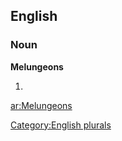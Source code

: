 
==English==

===Noun===
'''Melungeons'''

# {{plural of|[[Melungeon]]}}

[[Category:English plurals]]

[[ar:Melungeons]]